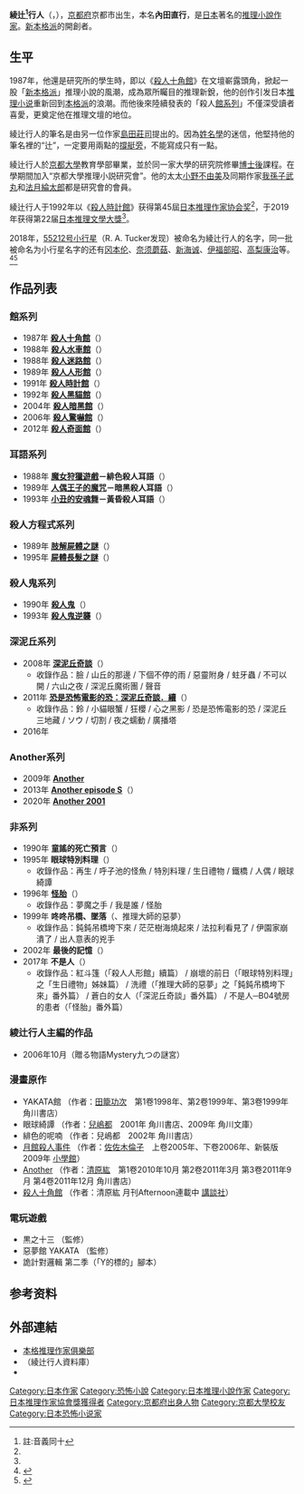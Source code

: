 {{refimprove|time=2019-02-16T07:04:16+00:00}}
{{CGroup/文學}}
{{Infobox writer <!-- see Template:Infobox writer -->
| name         = 綾辻 行人
| image        = 
| imagesize    = 
| caption      = 
| pseudonym    = 
| kana = あやつじ ゆきと
| romaji = Ayatsuji Yukito
| birthname    = 內田 直行（うちだ なおゆき）
| birthdate    = {{Birth date and age|1960|12|23|df=y}}
| birthplace   = {{JPN}}[[京都府|京都府]][[京都市|京都市]]
| deathdate    = 
| deathplace   = 
| nationality  = {{JPN}}
| education    = [[京都大學|京都大學]][[教育學|教育學]][[博士|博士]]
| occupation   = [[小說家|小說家]]
| period       = 1987年至今
| genre        = [[推理小説|推理小説]]、[[恐怖小說|恐怖小說]]
| subject      = [[推理|推理]]、[[恐怖|恐怖]]、[[驚悚|驚悚]]、[[獵奇|獵奇]]
| movement     =  
| notableworks = 《[[殺人時計館|殺人時計館]]》
| spouse       = [[小野不由美|小野不由美]] (1986 - )
| partner      = 
| children     = 
| relatives    = 
| influences   =  
| influenced   = 
| awards       = [[日本推理作家協會獎|日本推理作家協會獎]]（1992年）<ref name="Kyoukai">{{cite web |title=1992年 第45回 日本推理作家協会賞 |url=http://www.mystery.or.jp/prize/detail/10452 |website=日本推理作家協会 |access-date=2021-01-10 |archive-date=2021-01-11 |archive-url=https://web.archive.org/web/20210111193752/http://www.mystery.or.jp/prize/detail/10452 |dead-url=no }}</ref><br>[[日本推理文學大獎|日本推理文學大獎]]（2019年）<ref name="Bungaku">{{cite web |title=第22回日本ミステリー文学大賞講評 |url=https://kobun.or.jp/mistery/prize22/ |website=光文文化財団 |access-date=2021-01-10 |archive-date=2021-01-23 |archive-url=https://web.archive.org/web/20210123145652/https://kobun.or.jp/mistery/prize22/ |dead-url=no }}</ref>
| debut_works   =
| signature    = Ayatsuji Yukito signature.png
| website      = [https://twitter.com/ayatsujiyukito Twitter]
}}
'''綾辻<ref>註:音義同十</ref>行人'''（{{jpn|j=綾辻 行人|kn=あやつじ ゆきと|rm=Ayatsuji Yukito}}，{{bd|1960年|12月23日|||Ayatsuji, Yukito}}），[[京都府|京都府]]京都市出生，本名'''內田直行'''，是[[日本|日本]]著名的[[推理小說|推理小說]][[作家|作家]]。[[新本格派|新本格派]]的開創者。

==生平==
1987年，他還是研究所的學生時，即以《[[殺人十角館|殺人十角館]]》在文壇嶄露頭角，掀起一股「[[新本格派|新本格派]]」推理小說的風潮，成為眾所矚目的推理新銳，他的创作引发日本[[推理小说|推理小说]]重新回到[[本格派|本格派]]的浪潮。而他後來陸續發表的「殺人[[館系列|館系列]]」不僅深受讀者喜愛，更奠定他在推理文壇的地位。

綾辻行人的筆名是由另一位作家[[島田莊司|島田莊司]]提出的。因為[[姓名學|姓名學]]的迷信，他堅持他的筆名裡的“辻”，一定要用兩點的[[辵部|撐艇旁]]，不能寫成只有一點。

綾辻行人於[[京都大學|京都大學]]教育學部畢業，並於同一家大學的研究院修畢[[博士後|博士後]]課程。在學期間加入“京都大學推理小説研究會”。他的太太[[小野不由美|小野不由美]]及同期作家[[我孫子武丸|我孫子武丸]]和[[法月綸太郎|法月綸太郎]]都是研究會的會員。

綾辻行人于1992年以《[[殺人時計館|殺人時計館]]》获得第45屆[[日本推理作家协会奖|日本推理作家协会奖]]<ref name="Kyoukai"/>，于2019年获得第22届[[日本推理文學大獎|日本推理文學大獎]]<ref name="Bungaku"/>。

2018年，[[小行星列表/55001-56000|55212号小行星]]（R. A. Tucker发现）被命名为綾辻行人的名字，同一批被命名为小行星名字的还有[[冈本伦|冈本伦]]、[[奈须蘑菇|奈须蘑菇]]、[[新海诚|新海诚]]、[[伊福部昭|伊福部昭]]、[[高梨康治|高梨康治]]等。<ref>{{cite web |title=55212 Yukitoayatsuji (2001 RG46) |url=https://ssd.jpl.nasa.gov/sbdb.cgi?sstr=55212#content |website=JPL Small-Body Database Browser |accessdate=2018-08-18}}</ref><ref>{{cite web |title=送真爱上天！国际小行星中心将行星命名为新海诚 |url=http://acg.gamersky.com/news/201804/1032500.shtml |website=搜狐动漫 |accessdate=2018-08-18 |archive-date=2021-01-23 |archive-url=https://web.archive.org/web/20210123145711/https://acg.gamersky.com/news/201804/1032500.shtml |dead-url=no }}</ref>

== 作品列表 ==
=== 館系列 ===
{{main|館系列}}
* 1987年 '''[[殺人十角館|殺人十角館]]'''（{{lang|ja|十角館の殺人}}）
* 1988年 '''[[殺人水車館|殺人水車館]]'''（{{lang|ja|水車館の殺人}}）
* 1988年 '''[[殺人迷路館|殺人迷路館]]'''（{{lang|ja|迷路館の殺人}}）
* 1989年 '''[[殺人人形館|殺人人形館]]'''（{{lang|ja|人形館の殺人}}）
* 1991年 '''[[殺人時計館|殺人時計館]]'''（{{lang|ja|時計館の殺人}}）
* 1992年 '''[[殺人黑貓館|殺人黑貓館]]'''（{{lang|ja|黒猫館の殺人}}）
* 2004年 '''[[殺人暗黑館|殺人暗黑館]]'''（{{lang|ja|暗黒館の殺人}}）
* 2006年 '''[[殺人驚嚇館|殺人驚嚇館]]'''（{{lang|ja|びっくり館の殺人}}）
* 2012年 '''[[殺人奇面館|殺人奇面館]]'''（{{lang|ja|奇面館の殺人}}）

=== 耳語系列 ===
* 1988年 '''[[魔女狩獵遊戲|魔女狩獵遊戲]]－緋色殺人耳語'''（{{lang|ja|緋色の囁き}}）
* 1989年 '''[[人偶王子的魔咒|人偶王子的魔咒]]－暗黑殺人耳語'''（{{lang|ja|暗闇の囁き}}）
* 1993年 '''[[小丑的安魂舞|小丑的安魂舞]]－黃昏殺人耳語'''（{{lang|ja|黄昏の囁き}}）

=== 殺人方程式系列 ===
* 1989年 '''[[肢解屍體之謎|肢解屍體之謎]]'''（{{lang|ja|切断された死体の問題}}）
* 1995年 '''[[屍體長髮之謎|屍體長髮之謎]]'''（{{lang|ja|鳴風荘事件}}）

=== 殺人鬼系列 ===
* 1990年 '''[[殺人鬼|殺人鬼]]'''（{{lang|ja|殺人鬼}}）
* 1993年 '''[[殺人鬼逆襲|殺人鬼逆襲]]'''（{{lang|ja|殺人鬼 II －逆襲篇－}}）

=== 深泥丘系列 ===
* 2008年 '''[[深泥丘奇談|深泥丘奇談]]'''（{{lang|ja|深泥丘奇談}}）
** 收錄作品：臉 / 山丘的那邊 / 下個不停的雨 / 惡靈附身 / 蛀牙蟲 / 不可以開 / 六山之夜 / 深泥丘魔術團 / 聲音
* 2011年 '''[[恐是恐怖電影的恐：深泥丘奇談．續|恐是恐怖電影的恐：深泥丘奇談．續]]'''（{{lang|ja|深泥丘奇談・続}}）
** 收錄作品：鈴 / 小貓眼蟹 / 狂櫻 / 心之黑影 / 恐是恐怖電影的恐 / 深泥丘三地藏 / ソウ / 切割 / 夜之蠕動 / 廣播塔
* 2016年 '''{{lang|ja|深泥丘奇談・続々}}'''

=== Another系列 ===
* 2009年 '''[[Another|Another]]'''
* 2013年 '''[[Another_episode_S|Another episode S]]'''（{{lang|ja|Another エピソード S}}）
* 2020年 '''[[Another#Another_2001|Another 2001]]'''

=== 非系列 ===
* 1990年 '''童謠的死亡預言'''（{{lang|ja|霧越邸殺人事件}}）
* 1995年 '''眼球特別料理'''（{{lang|ja|眼球綺譚}}）
** 收錄作品：再生 / 呼子池的怪魚 / 特別料理 / 生日禮物 / 鐵橋 / 人偶 / 眼球綺譚
* 1996年 '''[[怪胎_(1996年電影)|怪胎]]'''（{{lang|ja|フリークス}}）
** 收錄作品：夢魔之手 / 我是誰 / 怪胎
* 1999年 '''咚咚吊橋、墜落'''（{{lang|ja|どんどん橋、落ちた}}、推理大師的惡夢）
** 收錄作品：鈍鈍吊橋垮下來 / 茫茫樹海燒起來 / 法拉利看見了 / 伊園家崩潰了 / 出人意表的兇手
* 2002年 '''最後的記憶'''（{{lang|ja|最後の記憶}}）
* 2017年 '''不是人'''（{{lang|ja|人間じゃない 綾辻行人未収録作品集}}）
** 收錄作品：紅斗篷（「殺人人形館」續篇） / 崩壞的前日（「眼球特別料理」之「生日禮物」姊妹篇） / 洗禮（「推理大師的惡夢」之「鈍鈍吊橋垮下來」番外篇） / 蒼白的女人（「深泥丘奇談」番外篇） / 不是人─B04號房的患者（「怪胎」番外篇）

=== 綾辻行人主編的作品 ===
* 2006年10月（贈る物語Mystery九つの謎宮）

=== 漫畫原作 ===
* YAKATA館 （作者：[[田籠功次|田籠功次]]　第1卷1998年、第2卷1999年、第3卷1999年 角川書店）
* 眼球綺譚 （作者：[[兒嶋都|兒嶋都]]　2001年 角川書店、2009年 角川文庫）
* 緋色的呢喃 （作者：兒嶋都　2002年 角川書店）
* [[月館殺人事件|月館殺人事件]] （作者：[[佐佐木倫子|佐佐木倫子]]　上卷2005年、下卷2006年、新裝版2009年 [[小學館|小學館]]）
* [[Another|Another]] （作者：[[清原紘|清原紘]]　第1卷2010年10月 第2卷2011年3月 第3卷2011年9月 第4卷2011年12月 角川書店）
* [[殺人十角館|殺人十角館]] （作者：清原紘 月刊Afternoon連載中 [[講談社|講談社]]）

=== 電玩遊戲 ===
* 黒之十三 （監修）
* 惡夢館 YAKATA （監修）
* 詭計對邏輯 第二季（「Y的標的」腳本）

==参考资料==
{{Reflist}}

==外部連結==
* [http://honkaku.com/ 本格推理作家俱樂部] {{Wayback|url=http://honkaku.com/ |date=20210126144815 }}
* [https://web.archive.org/web/20050728004212/http://www.geocities.jp/y_ayatsuji/ {{lang|ja|綾辻行人データベースAyalist}}]（綾辻行人資料庫）
*{{Twitter|ayatsujiyukito}}

{{DEFAULTSORT:Ayatsuji, Yukito}}
[[Category:日本作家|Category:日本作家]]
[[Category:恐怖小說|Category:恐怖小說]]
[[Category:日本推理小說作家|Category:日本推理小說作家]]
[[Category:日本推理作家協會獎獲得者|Category:日本推理作家協會獎獲得者]]
[[Category:京都府出身人物|Category:京都府出身人物]]
[[Category:京都大學校友|Category:京都大學校友]]
[[Category:日本恐怖小说家|Category:日本恐怖小说家]]

{{推理小說}}